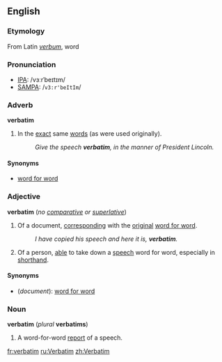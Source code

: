 == English ==
=== Etymology ===
From Latin ''[[verbum]]'', word

===Pronunciation===
*[[IPA]]: /vɜːrˈbeɪtɪm/
*[[SAMPA]]: /<tt>v3:r'beItIm</tt>/

===Adverb===
'''verbatim'''
#In the [[exact]] same [[word]]s (as were used originally).
#:''Give the speech '''verbatim''', in the manner of President Lincoln.''

====Synonyms====
*[[word for word]]

===Adjective===
'''verbatim''' (''no [[comparative]] or [[superlative]]'')

#Of a document, [[corresponding]] with the [[original]] [[word for word]].
#:''I have copied his speech and here it is, '''verbatim'''.''
#Of a person, [[able]] to take down a [[speech]] word for word, especially in [[shorthand]].

====Synonyms====
*(''document''): [[word for word]]

===Noun===
'''verbatim''' (''plural'' '''verbatims''')

#A word-for-word [[report]] of a speech.

[[fr:verbatim]]
[[ru:Verbatim]]
[[zh:Verbatim]]